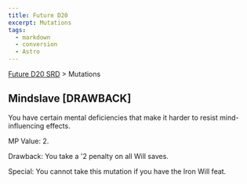 ```yaml
---
title: Future D20
excerpt: Mutations
tags:
  - markdown
  - conversion
  - Astro
---
```






[Future D20 SRD]( / ) > Mutations




## Mindslave [DRAWBACK]


You have certain mental deficiencies that make it harder to resist mind-influencing effects.


MP Value: 2.


Drawback: You take a '2 penalty on all Will saves.


Special: You cannot take this mutation if you have the Iron Will feat.



